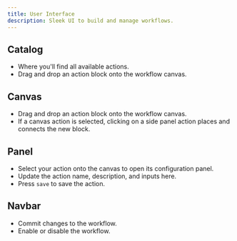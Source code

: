 ```yaml
---
title: User Interface
description: Sleek UI to build and manage workflows.
---
```


## Catalog

- Where you'll find all available actions.
- Drag and drop an action block onto the workflow canvas.

## Canvas

- Drag and drop an action block onto the workflow canvas.
- If a canvas action is selected, clicking on a side panel action places and connects the new block.

## Panel

- Select your action onto the canvas to open its configuration panel.
- Update the action name, description, and inputs here.
- Press `save` to save the action.

## Navbar

- Commit changes to the workflow.
- Enable or disable the workflow.
